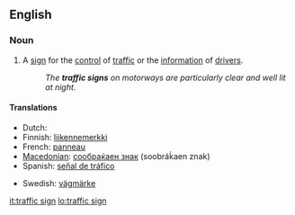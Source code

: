 ==English==

===Noun===
{{en-noun}}

# A [[sign]] for the [[control]] of [[traffic]] or the [[information]] of [[drivers]].
#: ''The '''traffic signs''' on motorways are particularly clear and well lit at night.''

====Translations====
{{trans-top|traffic sign}}
* Dutch: {{t-|nl|verkeersbord|n}}
* Finnish: [[liikennemerkki]]
* French: [[panneau]] {{m}}
* [[Macedonian]]: [[сообраќаен знак]] (soobráḱaen znak) {{m}}
* Spanish: [[señal de tráfico]] {{f}}
{{trans-mid}}
* Swedish: [[vägmärke]]
{{trans-bottom}}
[[it:traffic sign]]
[[lo:traffic sign]]